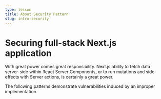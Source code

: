 ```yaml
---
type: lesson
title: About Security Pattern
slug: intro-security
---
```


# Securing full-stack Next.js application

With great power comes great responsibility.
Next.js ability to fetch data server-side within React Server Components,
or to run mutations and side-effects with Server actions, is certainly a great power.

The following patterns demonstrate vulnerabilities induced by an improper implementation.


<BetaBanner />
<ReactAdvancedBanner />